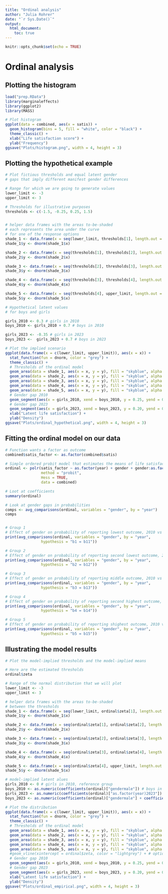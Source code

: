 ```yaml
---
title: "Ordinal analysis"
author: "Julia Rohrer"
date: "`r Sys.Date()`"
output: 
  html_document:
    toc: true
---
```


```r
knitr::opts_chunk$set(echo = TRUE)
```
# Ordinal analysis

## Plotting the histogram

```r
load("prep.RData")
library(marginaleffects)
library(ggplot2)
library(MASS)

# Plot histogram
ggplot(data = combined, aes(x = satis)) +
  geom_histogram(bins = 5, fill = "white", color = "black") +
  theme_classic() +
  xlab("Life satisfaction score") +
  ylab("Frequency")
ggsave("Plots/histogram.png", width = 4, height = 3)
```

## Plotting the hypothetical example

```r
# Plot fictious thresholds and equal latent gender
# gaps that imply different manifest gender differences

# Range for which we are going to generate values
lower_limit <- -3
upper_limit <- 3

# Thresholds for illustrative purposes
thresholds <- c(-1.5, -0.25, 0.25, 1.5)


# helper data frames with the areas to-be-shaded
# each represents the area under the curve
# for one of the response options
shade_1 <- data.frame(x = seq(lower_limit, thresholds[1], length.out = 100))
shade_1$y <- dnorm(shade_1$x)

shade_2 <- data.frame(x = seq(thresholds[1], thresholds[2], length.out = 100))
shade_2$y <- dnorm(shade_2$x)

shade_3 <- data.frame(x = seq(thresholds[2], thresholds[3], length.out = 100))
shade_3$y <- dnorm(shade_3$x)

shade_4 <- data.frame(x = seq(thresholds[3], thresholds[4], length.out = 100))
shade_4$y <- dnorm(shade_4$x)

shade_5 <- data.frame(x = seq(thresholds[4], upper_limit, length.out = 100))
shade_5$y <- dnorm(shade_5$x)

# Hypothetical latent values
# for boys and girls

girls_2010 <- 0.3 # girls in 2010
boys_2010 <- girls_2010 + 0.7 # boys in 2010

girls_2023 <- -0.35 # girls in 2023
boys_2023 <-  girls_2023 + 0.7 # boys in 2023

# Plot the implied scenario
ggplot(data.frame(x = c(lower_limit, upper_limit)), aes(x = x)) +
  stat_function(fun = dnorm, color = "grey") +
  theme_classic() +
  # Thresholds of the ordinal model
  geom_area(data = shade_1, aes(x = x, y = y), fill = "skyblue", alpha = 0.0) +
  geom_area(data = shade_2, aes(x = x, y = y), fill = "skyblue", alpha = 0.25) +
  geom_area(data = shade_3, aes(x = x, y = y), fill = "skyblue", alpha = 0.5) +
  geom_area(data = shade_4, aes(x = x, y = y), fill = "skyblue", alpha = 0.75) +
  geom_area(data = shade_5, aes(x = x, y = y), fill = "skyblue", alpha = 1) +
  # Gender gap 2010
  geom_segment(aes(x = girls_2010, xend = boys_2010, y = 0.25, yend = 0.25)) +
  # Gender gap 2023
  geom_segment(aes(x = girls_2023, xend = boys_2023, y = 0.20, yend = 0.20)) +
  xlab("Latent life satisfaction") +
  ylab("Density")
ggsave("Plots/ordinal_hypothetical.png", width = 4, height = 3)

```

## Fitting the ordinal model on our data

```r
# Function wants a factor as outcome
combined$satis_factor <- as.factor(combined$satis)

# Simple ordered probit model that estimates the means of life satisfaction by gender and survey year
ordinal <- polr(satis_factor ~ as.factor(year) + gender + gender:as.factor(year), 
                method = "probit",
                Hess = TRUE,
                data = combined)

# Loot at coefficients
summary(ordinal)

# Look at gender gaps in probabilities
comps <- avg_comparisons(ordinal, variables = "gender", by = "year")
comps


# Group 1
# Effect of gender on probability of reporting lowest outcome, 2010 vs 2023
print(avg_comparisons(ordinal, variables = "gender", by = "year",
                hypothesis = "b1 = b11"))

# Group 2
# Effect of gender on probability of reporting second lowest outcome, 2010 vs 2023
print(avg_comparisons(ordinal, variables = "gender", by = "year",
                hypothesis = "b2 = b12"))

# Group 3
# Effect of gender on probability of reporting middle outcome, 2010 vs 2023
print(avg_comparisons(ordinal, variables = "gender", by = "year",
                hypothesis = "b3 = b13"))

# Group 4
# Effect of gender on probability of reporting second highest outcome, 2010 vs 2023
print(avg_comparisons(ordinal, variables = "gender", by = "year",
                hypothesis = "b4 = b14"))

# Group 5
# Effect of gender on probability of reporting shighest outcome, 2010 vs 2023
print(avg_comparisons(ordinal, variables = "gender", by = "year",
                hypothesis = "b5 = b15"))
```

## Illustrating the model results

```r
# Plot the model-implied thresholds and the model-implied means

# Here are the estimated thresholds
ordinal$zeta

# Range of the normal distribution that we will plot
lower_limit <- -3
upper_limit <- 3

# helper data frames with the areas to-be-shaded
# between the thresholds
shade_1 <- data.frame(x = seq(lower_limit, ordinal$zeta[1], length.out = 100))
shade_1$y <- dnorm(shade_1$x)

shade_2 <- data.frame(x = seq(ordinal$zeta[1], ordinal$zeta[2], length.out = 100))
shade_2$y <- dnorm(shade_2$x)

shade_3 <- data.frame(x = seq(ordinal$zeta[2], ordinal$zeta[3], length.out = 100))
shade_3$y <- dnorm(shade_3$x)

shade_4 <- data.frame(x = seq(ordinal$zeta[3], ordinal$zeta[4], length.out = 100))
shade_4$y <- dnorm(shade_4$x)

shade_5 <- data.frame(x = seq(ordinal$zeta[4], upper_limit, length.out = 100))
shade_5$y <- dnorm(shade_5$x)

# model-implied latent alues
girls_2010 <- 0 # girls in 2010, reference group
boys_2010 <- as.numeric(coefficients(ordinal)["gendermale"]) # boys in 2010
girls_2023 <- as.numeric(coefficients(ordinal)["as.factor(year)2023"]) # girls in 2023
boys_2023 <- as.numeric(coefficients(ordinal)["gendermale"] + coefficients(ordinal)["as.factor(year)2023"] + coefficients(ordinal)["as.factor(year)2023:gendermale"]) # boys in 2023

# Plot the distribution
ggplot(data.frame(x = c(lower_limit, upper_limit)), aes(x = x)) +
  stat_function(fun = dnorm, color = "grey") +
  theme_classic() +
  # Thresholds of the ordinal model
  geom_area(data = shade_1, aes(x = x, y = y), fill = "skyblue", alpha = 0.0) +
  geom_area(data = shade_2, aes(x = x, y = y), fill = "skyblue", alpha = 0.25) +
  geom_area(data = shade_3, aes(x = x, y = y), fill = "skyblue", alpha = 0.5) +
  geom_area(data = shade_4, aes(x = x, y = y), fill = "skyblue", alpha = 0.75) +
  geom_area(data = shade_5, aes(x = x, y = y), fill = "skyblue", alpha = 1) +
  #geom_vline(xintercept = ordinal$zeta, color = "lightgrey") + # optional, add line for the actual thresholds
  # Gender gap 2010
  geom_segment(aes(x = girls_2010, xend = boys_2010, y = 0.25, yend = 0.25)) +
  # Gender gap 2023
  geom_segment(aes(x = girls_2023, xend = boys_2023, y = 0.20, yend = 0.20)) +
  xlab("Latent life satisfaction") +
  ylab("Density")
ggsave("Plots/ordinal_empirical.png", width = 4, height = 3)


```
